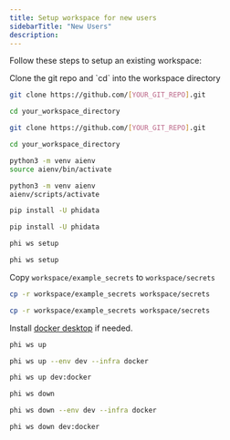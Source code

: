 ```yaml
---
title: Setup workspace for new users
sidebarTitle: "New Users"
description:
---
```


Follow these steps to setup an existing workspace:

<Steps>

<Step title="Clone git repository">
Clone the git repo and `cd` into the workspace directory

<CodeGroup>

```bash Mac
git clone https://github.com/[YOUR_GIT_REPO].git

cd your_workspace_directory
```

```bash Windows
git clone https://github.com/[YOUR_GIT_REPO].git

cd your_workspace_directory
```

</CodeGroup>

</Step>
<Step title="Create and activate a virtual env">

<CodeGroup>

```bash Mac
python3 -m venv aienv
source aienv/bin/activate
```

```bash Windows
python3 -m venv aienv
aienv/scripts/activate
```

</CodeGroup>

</Step>
<Step title="Install phidata">

<CodeGroup>

```bash Mac
pip install -U phidata
```

```bash Windows
pip install -U phidata
```

</CodeGroup>

</Step>
<Step title="Setup workspace">

<CodeGroup>

```bash Mac
phi ws setup
```

```bash Windows
phi ws setup
```

</CodeGroup>

</Step>
<Step title="Copy secrets">

Copy `workspace/example_secrets` to `workspace/secrets`

<CodeGroup>

```bash Mac
cp -r workspace/example_secrets workspace/secrets
```

```bash Windows
cp -r workspace/example_secrets workspace/secrets
```

</CodeGroup>

</Step>
<Step title="Start workspace">

<Note>

Install [docker desktop](https://docs.docker.com/desktop/install/mac-install/) if needed.

</Note>

<CodeGroup>

```bash terminal
phi ws up
```

```bash full options
phi ws up --env dev --infra docker
```

```bash shorthand
phi ws up dev:docker
```

</CodeGroup>

</Step>
<Step title="Stop workspace">

<CodeGroup>

```bash terminal
phi ws down
```

```bash full options
phi ws down --env dev --infra docker
```

```bash shorthand
phi ws down dev:docker
```

</CodeGroup>

</Step>

</Steps>
